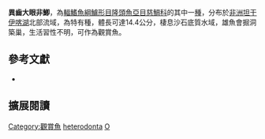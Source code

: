 {{Speciesbox
| name = 異齒大眼非鯽
| status = LC
| status_system = IUCN3.1
| image = 
| image_width = 260px
| image_caption = 
| genus = Ophthalmotilapia
| species = heterodonta
| authority = [[Poll|Poll]] & [[Matthes|Matthes]], 1962
| synonyms = *''Ophthalmochromis ventralis heterodontus''<br /><small>Poll & Matthes, 1962</small>
*''Ophthalmochromis heterodontus''<br /><small>Poll & Matthes, 1962</small>
*''Ophthalmotilapia ventralis heterodonta''<br /><small>Poll & Matthes, 1962</small>
*''Ophthalmochromis ventralis heterodontis''<br /><small>Poll & Matthes, 1962</small>
*''Ophthalmotilapia heterodontus''<br /><small>Poll & Matthes, 1962</small>
}}
'''異齒大眼非鯽'''，為[[輻鰭魚綱|輻鰭魚綱]][[鱸形目|鱸形目]][[隆頭魚亞目|隆頭魚亞目]][[慈鯛科|慈鯛科]]的其中一[[種|種]]，分布於[[非洲|非洲]][[坦干伊喀湖|坦干伊喀湖]]北部流域，為特有種，體長可達14.4公分，棲息沙石底質水域，雄魚會掘洞築巢，生活習性不明，可作為觀賞魚。

== 參考文獻 ==
*{{FishBase_species|genus=Ophthalmotilapia|species=heterodonta|year=2013|month=4}}

== 擴展閱讀 ==
{{refbegin}}
{{wikispecies-inline|Ophthalmotilapia heterodonta|異齒大眼非鯽}}
{{refend}}
{{Taxonbar|from=Q3317509}}

[[Category:觀賞魚|Category:觀賞魚]]
[[Category:大眼非鯽屬|heterodonta]]
[[Category:1962年描述的鱼类|O]]


{{鱸形目小作品}}
